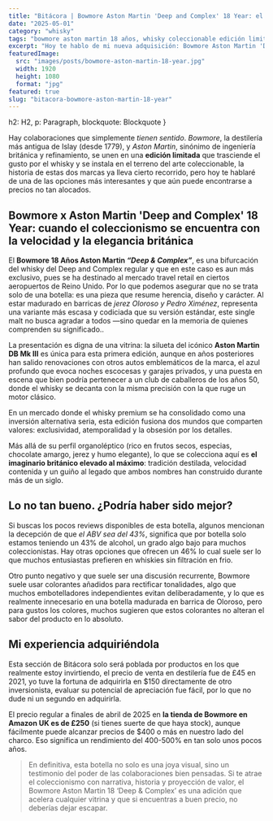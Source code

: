 ```yaml
---
title: "Bitácora | Bowmore Aston Martin 'Deep and Complex' 18 Year: el whisky que se conduce solo al coleccionismo"
date: "2025-05-01"
category: "whisky"
tags: "bowmore aston martin 18 años, whisky coleccionable edición limitada, inversión en whisky premium, single malt travel retail, deep and complex bowmore, whisky con proyección de valor, colaboración bowmore aston martin"
excerpt: "Hoy te hablo de mi nueva adquisición: Bowmore Aston Martin 'Deep and Complex 18 Year, una edición que une la destilería más antigua de Islay con el diseño refinado de Aston Martin."
featuredImage:
  src: "images/posts/bowmore-aston-martin-18-year.jpg"
  width: 1920
  height: 1080
  format: "jpg"
featured: true
slug: "bitacora-bowmore-aston-martin-18-year"
---
```



  h2: H2,
  p: Paragraph,
  blockquote: Blockquote
}

Hay colaboraciones que simplemente *tienen sentido*. *Bowmore*, la destilería más antigua de Islay (desde 1779), y *Aston Martin*, sinónimo de ingeniería británica y refinamiento, se unen en una **edición limitada** que trasciende el gusto por el whisky y se instala en el terreno del arte coleccionable, la historia de estas dos marcas ya lleva cierto recorrido, pero hoy te hablaré de una de las opciones más interesantes y que aún puede encontrarse a precios no tan alocados.

## Bowmore x Aston Martin **'Deep and Complex' 18 Year**: cuando el coleccionismo se encuentra con la velocidad y la elegancia británica

El **Bowmore 18 Años Aston Martin *“Deep & Complex”***, es una bifurcación del whisky del Deep and Complex regular y que en este caso es aun más exclusivo, pues se ha destinado al mercado travel retail en ciertos aeropuertos de Reino Unido. Por lo que podemos asegurar que no se trata solo de una botella: es una pieza que resume herencia, diseño y carácter. Al estar madurado en barricas de *jerez Oloroso y Pedro Ximénez*, representa una variante más escasa y codiciada que su versión estándar, este single malt no busca agradar a todos —sino quedar en la memoria de quienes comprenden su significado..

La presentación es digna de una vitrina: la silueta del icónico **Aston Martin DB Mk III** es única para esta primera edición, aunque en años posteriores han salido renovaciones con otros autos emblemáticos de la marca, el azul profundo que evoca noches escocesas y garajes privados, y una puesta en escena que bien podría pertenecer a un club de caballeros de los años 50, donde el whisky se decanta con la misma precisión con la que ruge un motor clásico.

En un mercado donde el whisky premium se ha consolidado como una inversión alternativa seria, esta edición fusiona dos mundos que comparten valores: exclusividad, atemporalidad y la obsesión por los detalles.

Más allá de su perfil organoléptico (rico en frutos secos, especias, chocolate amargo, jerez y humo elegante), lo que se colecciona aquí es **el imaginario británico elevado al máximo**: tradición destilada, velocidad contenida y un guiño al legado que ambos nombres han construido durante más de un siglo.

## Lo no tan bueno. ¿Podría haber sido mejor?

Si buscas los pocos reviews disponibles de esta botella, algunos mencionan la decepción de que *el ABV sea del 43%*, significa que por botella solo estamos teniendo un 43% de alcohol, un grado algo bajo para muchos coleccionistas. Hay otras opciones que ofrecen un 46% lo cual suele ser lo que muchos entusiastas prefieren en whiskies sin filtración en frio.

Otro punto negativo y que suele ser una discusión recurrente, Bowmore suele usar colorantes añadidos para rectificar tonalidades, algo que muchos embotelladores independientes evitan deliberadamente, y lo que es realmente innecesario en una botella madurada en barrica de Oloroso, pero para gustos los colores, muchos sugieren que estos colorantes no alteran el sabor del producto en lo absoluto.

## Mi experiencia adquiriéndola

Esta sección de Bitácora solo será poblada por productos en los que realmente estoy invirtiendo, el precio de venta en destilería fue de £45 en 2021, yo tuve la fortuna de adquirirla en $150 directamente de otro inversionista, evaluar su potencial de apreciación fue fácil, por lo que no dude ni un segundo en adquirirla.

El precio regular a finales de abril  de 2025 en **la tienda de Bowmore en Amazon UK es de £250** (si tienes suerte de que haya stock), aunque fácilmente puede alcanzar precios de $400 o más en nuestro lado del charco. Eso significa un rendimiento del 400-500% en tan solo unos pocos años.

> En definitiva, esta botella no solo es una joya visual, sino un testimonio del poder de las colaboraciones bien pensadas. Si te atrae el coleccionismo con narrativa, historia y proyección de valor, el Bowmore Aston Martin 18 ‘Deep & Complex’ es una adición que acelera cualquier vitrina y que si encuentras a buen precio, no deberías dejar escapar.
>

<CTA category={frontmatter.category} />